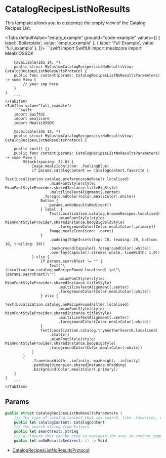 
# CatalogRecipesListNoResults

This template allows you to customize the empty view of the Catalog Recipes List.

<Tabs defaultValue="empty_example" groupId="code-example"
      values={[
          { label: 'Boilerplate', value: 'empty_example' },
          { label: 'Full Example', value: 'full_example' },
      ]}>
    <TabItem value="empty_example">
        ```swift
        import SwiftUI
        import mealzcore
        import MealziOSSDK

        @available(iOS 14, *)
        public struct MyCustomCatalogRecipesListNoResultsView: CatalogRecipesListNoResultsProtocol {
        public func content(params: CatalogRecipesListNoResultsParameters) -> some View {
            // your imp here
        }
    }
        ```
    </TabItem>
    <TabItem value="full_example">
        ```swift
        import SwiftUI
        import mealzcore
        import MealziOSSDK

        @available(iOS 14, *)
        public struct MyCustomCatalogRecipesListNoResultsView: CatalogRecipesListNoResultsProtocol {

        public init() {}
        public func content(params: CatalogRecipesListNoResultsParameters) -> some View {
            VStack(spacing: 32.0) {
                Image.mealzIcon(icon: .feelingBlue)
                if params.catalogContent == CatalogContent.favorite {
                    Text(Localization.catalog.preferencesNoResult.localised)
                        .miamFontStyle(style: MiamFontStyleProvider.sharedInstance.titleBigStyle)
                        .multilineTextAlignment(.center)
                     .foregroundColor(Color.mealzColor(.white))
                    Button {
                        params.onNoResultsRedirect()
                    } label: {
                        Text(Localization.catalog.browseRecipes.localised)
                            .miamFontStyle(style: MiamFontStyleProvider.sharedInstance.bodyBigBoldStyle)
                            .foregroundColor(Color.mealzColor(.primary))
                        Image.mealzIcon(icon: .caret)
                    }
                        .padding(EdgeInsets(top: 10, leading: 20, bottom: 10, trailing: 20))
                        .background(Capsule().foregroundColor(.white))
                        .overlay(Capsule().stroke(.white, lineWidth: 1.0))
                } else {
                    if params.searchText != "" {
                        Text("\(Localization.catalog.noRecipeFound.localised) \n\"\(params.searchText)\"")
                            .miamFontStyle(style: MiamFontStyleProvider.sharedInstance.titleStyle)
                            .multilineTextAlignment(.center)
                            .foregroundColor(Color.mealzColor(.white))
                    } else {
                        Text(Localization.catalog.noRecipeFoundFilter.localised)
                            .miamFontStyle(style: MiamFontStyleProvider.sharedInstance.titleStyle)
                            .multilineTextAlignment(.center)
                            .foregroundColor(Color.mealzColor(.white))
                    }
                    Text(Localization.catalog.tryAnotherSearch.localised)
                        .italic()
                        .miamFontStyle(style: MiamFontStyleProvider.sharedInstance.bodyBigStyle)
                        .foregroundColor(Color.mealzColor(.white))
                }
            }
                .frame(maxWidth: .infinity, maxHeight: .infinity)
                .padding(Dimension.sharedInstance.mPadding)
                .background(Color.mealzColor(.primary))
        }
    }
        ```
    </TabItem>
</Tabs>

## Params

```swift
public struct CatalogRecipesListNoResultsParameters {
    /// The type of catalog content that was search, like .favorites, or .filter
    public let catalogContent: CatalogContent
    /// The search string from Filters
    public let searchText: String
    /// A closure that can be used to navigate the user to another page, such as the Catalog
    public let onNoResultsRedirect: () -> Void
```

- [CatalogRecipesListNoResultsProtocol](https://miamtech.github.io/MealziOSSDKRelease/documentation/mealziossdk/catalogrecipeslistnoresultsprotocol)
